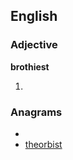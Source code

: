==English==

===Adjective===
'''brothiest'''

# {{superlative of|[[brothy]]}}

===Anagrams===
* {{alphagram|behiorstt}}
* [[theorbist#English|theorbist]]
